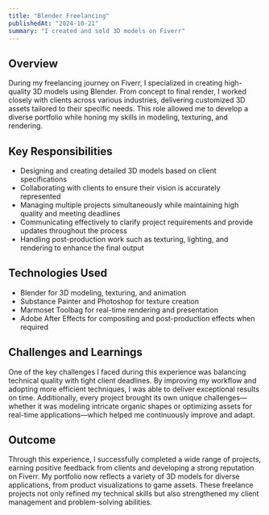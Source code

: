 ```yaml
---
title: "Blender Freelancing"
publishedAt: "2024-10-21"
summary: "I created and sold 3D models on Fiverr"
---
```


## Overview

During my freelancing journey on Fiverr, I specialized in creating high-quality 3D models using Blender. From concept to final render, I worked closely with clients across various industries, delivering customized 3D assets tailored to their specific needs. This role allowed me to develop a diverse portfolio while honing my skills in modeling, texturing, and rendering.

## Key Responsibilities

- Designing and creating detailed 3D models based on client specifications
- Collaborating with clients to ensure their vision is accurately represented
- Managing multiple projects simultaneously while maintaining high quality and meeting deadlines
- Communicating effectively to clarify project requirements and provide updates throughout the process
- Handling post-production work such as texturing, lighting, and rendering to enhance the final output

## Technologies Used

- Blender for 3D modeling, texturing, and animation
- Substance Painter and Photoshop for texture creation
- Marmoset Toolbag for real-time rendering and presentation
- Adobe After Effects for compositing and post-production effects when required

## Challenges and Learnings

One of the key challenges I faced during this experience was balancing technical quality with tight client deadlines. By improving my workflow and adopting more efficient techniques, I was able to deliver exceptional results on time. Additionally, every project brought its own unique challenges—whether it was modeling intricate organic shapes or optimizing assets for real-time applications—which helped me continuously improve and adapt.

## Outcome

Through this experience, I successfully completed a wide range of projects, earning positive feedback from clients and developing a strong reputation on Fiverr. My portfolio now reflects a variety of 3D models for diverse applications, from product visualizations to game assets. These freelance projects not only refined my technical skills but also strengthened my client management and problem-solving abilities.
